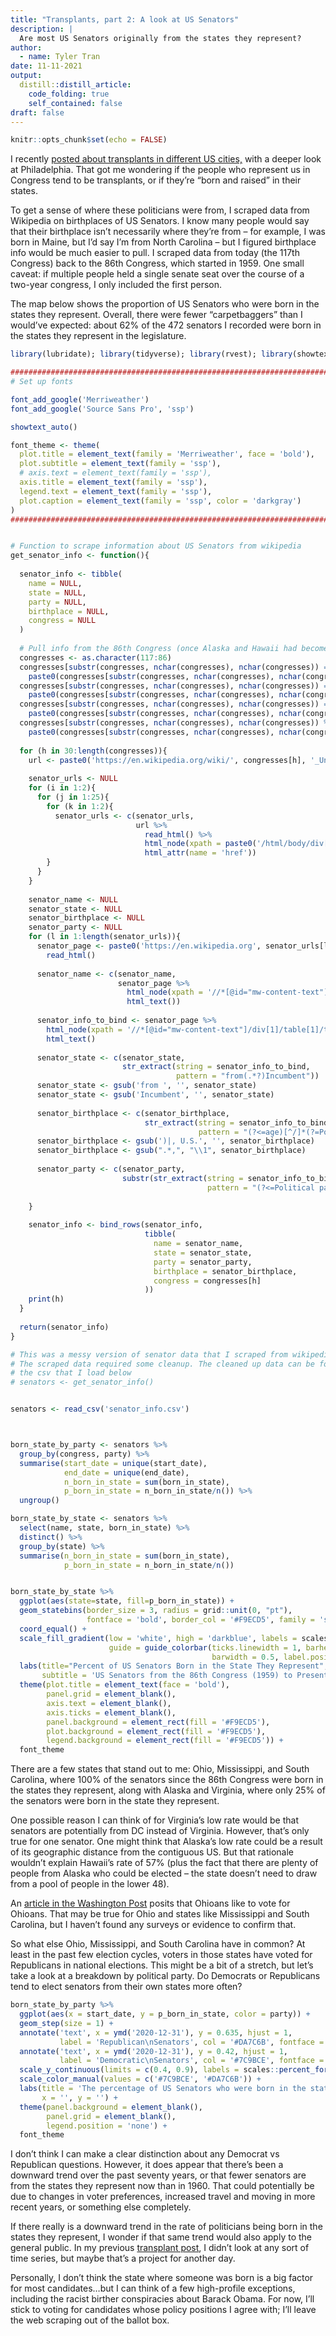 ```yaml
---
title: "Transplants, part 2: A look at US Senators"
description: |
  Are most US Senators originally from the states they represent?
author:
  - name: Tyler Tran
date: 11-11-2021
output:
  distill::distill_article:
    code_folding: true
    self_contained: false
draft: false
---
```



```r
knitr::opts_chunk$set(echo = FALSE)
```


I recently [posted about transplants in different US cities,](https://tylerjtran.github.io/data_blog/posts/2021-11-06-im-from-here-a-look-at-transplants/) with a deeper look at Philadelphia. That got me wondering if the people who represent us in Congress tend to be transplants, or if they're "born and raised" in their states.

To get a sense of where these politicians were from, I scraped data from Wikipedia on birthplaces of US Senators. I know many people would say that their birthplace isn't necessarily where they're from -- for example, I was born in Maine, but I'd say I'm from North Carolina -- but I figured birthplace info would be much easier to pull. I scraped data from today (the 117th Congress) back to the 86th Congress, which started in 1959. One small caveat: if multiple people held a single senate seat over the course of a two-year congress, I only included the first person. 

The map below shows the proportion of US Senators who were born in the states they represent. Overall, there were fewer "carpetbaggers" than I would've expected: about 62% of the 472 senators I recorded were born in the states they represent in the legislature.


```r

library(lubridate); library(tidyverse); library(rvest); library(showtext); library(statebins)

#########################################################################
# Set up fonts

font_add_google('Merriweather')
font_add_google('Source Sans Pro', 'ssp')

showtext_auto()

font_theme <- theme(
  plot.title = element_text(family = 'Merriweather', face = 'bold'),
  plot.subtitle = element_text(family = 'ssp'),
  # axis.text = element_text(family = 'ssp'),
  axis.title = element_text(family = 'ssp'),
  legend.text = element_text(family = 'ssp'),
  plot.caption = element_text(family = 'ssp', color = 'darkgray')
)
#########################################################################


# Function to scrape information about US Senators from wikipedia
get_senator_info <- function(){
  
  senator_info <- tibble(
    name = NULL,
    state = NULL,
    party = NULL,
    birthplace = NULL,
    congress = NULL
  )
  
  # Pull info from the 86th Congress (once Alaska and Hawaii had become states) and current 117th Congress
  congresses <- as.character(117:86)
  congresses[substr(congresses, nchar(congresses), nchar(congresses)) == '1'] <- 
    paste0(congresses[substr(congresses, nchar(congresses), nchar(congresses)) == '1'], 'st')
  congresses[substr(congresses, nchar(congresses), nchar(congresses)) == '3'] <- 
    paste0(congresses[substr(congresses, nchar(congresses), nchar(congresses)) == '3'], 'rd')
  congresses[substr(congresses, nchar(congresses), nchar(congresses)) == '2'] <- 
    paste0(congresses[substr(congresses, nchar(congresses), nchar(congresses)) == '2'], 'nd')
  congresses[substr(congresses, nchar(congresses), nchar(congresses)) %in% c('0', '4', '5', '6', '7', '8', '9')] <- 
    paste0(congresses[substr(congresses, nchar(congresses), nchar(congresses)) %in% c('0', '4', '5', '6', '7', '8', '9')], 'th')
  
  for (h in 30:length(congresses)){
    url <- paste0('https://en.wikipedia.org/wiki/', congresses[h], '_United_States_Congress#Members')
    
    senator_urls <- NULL
    for (i in 1:2){
      for (j in 1:25){
        for (k in 1:2){
          senator_urls <- c(senator_urls,
                            url %>%
                              read_html() %>%
                              html_node(xpath = paste0('/html/body/div[3]/div[3]/div[5]/div[1]/div/table/tbody/tr/td[', i, ']/dl[', j, ']/dd[', k, ']/a')) %>%
                              html_attr(name = 'href'))
        }
      }
    }
    
    senator_name <- NULL
    senator_state <- NULL
    senator_birthplace <- NULL
    senator_party <- NULL
    for (l in 1:length(senator_urls)){
      senator_page <- paste0('https://en.wikipedia.org', senator_urls[l]) %>%
        read_html()
      
      senator_name <- c(senator_name,
                        senator_page %>%
                          html_node(xpath = '//*[@id="mw-content-text"]/div[1]/table[1]/tbody/tr[1]') %>%
                          html_text())
      
      senator_info_to_bind <- senator_page %>%
        html_node(xpath = '//*[@id="mw-content-text"]/div[1]/table[1]/tbody') %>%
        html_text()
      
      senator_state <- c(senator_state,
                         str_extract(string = senator_info_to_bind, 
                                     pattern = "from(.*?)Incumbent"))
      senator_state <- gsub('from ', '', senator_state)
      senator_state <- gsub('Incumbent', '', senator_state)
      
      senator_birthplace <- c(senator_birthplace,
                              str_extract(string = senator_info_to_bind,
                                          pattern = "(?<=age)[^/]*(?=Political party)"))
      senator_birthplace <- gsub(')|, U.S.', '', senator_birthplace)
      senator_birthplace <- gsub(".*,", "\\1", senator_birthplace)
      
      senator_party <- c(senator_party,
                         substr(str_extract(string = senator_info_to_bind,
                                            pattern = "(?<=Political party)[^/]*"), 1, 10))
      
    }
    
    senator_info <- bind_rows(senator_info,
                              tibble(
                                name = senator_name,
                                state = senator_state,
                                party = senator_party,
                                birthplace = senator_birthplace,
                                congress = congresses[h]
                              ))
    print(h)
  }
  
  return(senator_info)
}

# This was a messy version of senator data that I scraped from wikipedia
# The scraped data required some cleanup. The cleaned up data can be found in
# the csv that I load below
# senators <- get_senator_info()


senators <- read_csv('senator_info.csv')



born_state_by_party <- senators %>%
  group_by(congress, party) %>%
  summarise(start_date = unique(start_date),
            end_date = unique(end_date),
            n_born_in_state = sum(born_in_state),
            p_born_in_state = n_born_in_state/n()) %>%
  ungroup()

born_state_by_state <- senators %>%
  select(name, state, born_in_state) %>%
  distinct() %>%
  group_by(state) %>%
  summarise(n_born_in_state = sum(born_in_state),
            p_born_in_state = n_born_in_state/n()) 


born_state_by_state %>%  
  ggplot(aes(state=state, fill=p_born_in_state)) +
  geom_statebins(border_size = 3, radius = grid::unit(0, "pt"), 
                 fontface = 'bold', border_col = '#F9ECD5', family = 'ssp') +
  coord_equal() +
  scale_fill_gradient(low = 'white', high = 'darkblue', labels = scales::percent,
                      guide = guide_colorbar(ticks.linewidth = 1, barheight = 10, 
                                             barwidth = 0.5, label.position = 'left')) +
  labs(title="Percent of US Senators Born in the State They Represent", fill = '',
       subtitle = 'US Senators from the 86th Congress (1959) to Present') +
  theme(plot.title = element_text(face = 'bold'),
        panel.grid = element_blank(),
        axis.text = element_blank(),
        axis.ticks = element_blank(),
        panel.background = element_rect(fill = '#F9ECD5'),
        plot.background = element_rect(fill = '#F9ECD5'),
        legend.background = element_rect(fill = '#F9ECD5')) +
  font_theme
```

There are a few states that stand out to me: Ohio, Mississippi, and South Carolina, where 100% of the senators since the 86th Congress were born in the states they represent, along with Alaska and Virginia, where only 25% of the senators were born in the state they represent.

One possible reason I can think of for Virginia's low rate would be that senators are potentially from DC instead of Virginia. However, that's only true for one senator. One might think that Alaska's low rate could be a result of its geographic distance from the contiguous US. But that rationale wouldn't explain Hawaii's rate of 57% (plus the fact that there are plenty of people from Alaska who could be elected -- the state doesn't need to draw from a pool of people in the lower 48).

An [article in the Washington Post](https://www.washingtonpost.com/blogs/govbeat/wp/2015/01/07/more-senators-have-come-from-ohio-than-any-other-state/) posits that Ohioans like to vote for Ohioans. That may be true for Ohio and states like Mississippi and South Carolina, but I haven't found any surveys or evidence to confirm that.

So what else Ohio, Mississippi, and South Carolina have in common? At least in the past few election cycles, voters in those states have voted for Republicans in national elections. This might be a bit of a stretch, but let's take a look at a breakdown by political party. Do Democrats or Republicans tend to elect senators from their own states more often?

```r

born_state_by_party %>%
  ggplot(aes(x = start_date, y = p_born_in_state, color = party)) +
  geom_step(size = 1) +
  annotate('text', x = ymd('2020-12-31'), y = 0.635, hjust = 1, 
           label = 'Republican\nSenators', col = '#DA7C6B', fontface = 'bold') +
  annotate('text', x = ymd('2020-12-31'), y = 0.42, hjust = 1, 
           label = 'Democratic\nSenators', col = '#7C9BCE', fontface = 'bold') +
  scale_y_continuous(limits = c(0.4, 0.9), labels = scales::percent_format(accuracy = 1)) +
  scale_color_manual(values = c('#7C9BCE', '#DA7C6B')) +
  labs(title = 'The percentage of US Senators who were born in the states they represent\nhas slowly declined over the past 70 years',
       x = '', y = '') +
  theme(panel.background = element_blank(),
        panel.grid = element_blank(),
        legend.position = 'none') +
  font_theme
```

I don't think I can make a clear distinction about any Democrat vs Republican questions. However, it does appear that there's been a downward trend over the past seventy years, or that fewer senators are from the states they represent now than in 1960. That could potentially be due to changes in voter preferences, increased travel and moving in more recent years, or something else completely.

If there really is a downward trend in the rate of politicians being born in the states they represent, I wonder if that same trend would also apply to the general public. In my previous [transplant post](https://tylerjtran.github.io/data_blog/posts/2021-11-06-im-from-here-a-look-at-transplants/), I didn't look at any sort of time series, but maybe that's a project for another day. 

Personally, I don't think the state where someone was born is a big factor for most candidates...but I can think of a few high-profile exceptions, including the racist birther conspiracies about Barack Obama. For now, I'll stick to voting for candidates whose policy positions I agree with; I'll leave the web scraping out of the ballot box.

